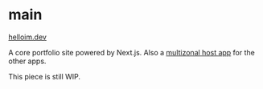# main

[helloim.dev]("https://www.helloim.dev")

A core portfolio site powered by Next.js. Also a [multizonal host app](https://nextjs.org/docs/advanced-features/multi-zones) for the other apps. 

This piece is still WIP.
